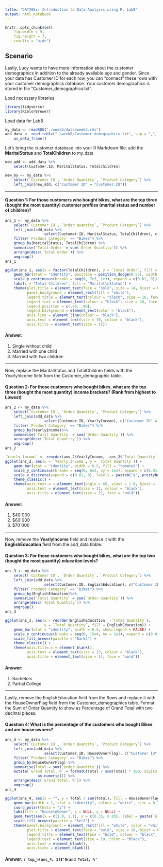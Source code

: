 ```yaml
---
title: "DAT205x: Introduction to Data Analysis using R. Lab8"
output: html_notebook
---
```


```r
knitr::opts_chunk$set(
    fig.width = 9,
    fig.height = 7,
    results = "hide")
```

## Scenario
Lastly, Lucy wants to have more information about the customer demographics in addition to the already available age and gender. Since your data has Customer ID for each row, you can "connect" these rows with your customer demographics database. Your customer demographics is stored in file "Customer_demographics.txt".

Load necessary libraries
```r
library(tidyverse)
library(RColorBrewer)
```
Load data for Lab8
```r
my_data <- readRDS("./week2/data4week3.rds")
add_data <- read.table("./week8/Customer_demographics.txt", sep = ",", header = T) %>%
    as_data_frame()
```
Let's bring the customer database into your R Markdown file: add the **MaritalStatus** and **TotalChildren** to my_data
```r
new_add <- add_data %>%
    select(Customer.ID, MaritalStatus, TotalChildren)

new_my <- my_data %>%
    select(`Customer ID`, `Order Quantity`, `Product Category`) %>%
    left_join(new_add, c("Customer ID" = "Customer.ID"))
```

---

#### **Question 1:** For those customers who bought bikes, what are the top three (bought the most quantity) customer profiles (marital status and number of children)?
```r
ans_1 <- my_data %>%
    select(`Customer ID`, `Order Quantity`, `Product Category`) %>%
    left_join(add_data %>%
                  select(Customer.ID, MaritalStatus, TotalChildren), c("Customer ID" = "Customer.ID")) %>% 
    filter(`Product Category` == "Bikes") %>%
    group_by(MaritalStatus, TotalChildren) %>%
    summarise(`Total Order` = sum(`Order Quantity`)) %>%
    arrange(desc(`Total Order`)) %>% 
    ungroup()
ans_1
```
```r
ggplot(ans_1, aes(x = factor(TotalChildren), y = `Total Order`, fill = factor(MaritalStatus))) +
    geom_bar(stat = "identity", position = position_dodge(0.55), width = 0.5) +
    scale_y_continuous(breaks = seq(0, 7e3, 1e3), expand = c(0.01, 0)) +
    labs(x = "Total Children", fill = "Marital\nStatus") +
    theme(plot.title = element_text(face = "bold", size = 14, hjust = 0.3),
          panel.background = element_rect(fill = "white"),
          legend.title = element_text(colour = "black", size = 10, face = "bold"),
          legend.text = element_text(colour = "black", size = 10, face = "bold"),
          legend.position = c(.95, .90),
          legend.background = element_rect(color = "black"),
          axis.line = element_line(colour = "black"),
          axis.text = element_text(size = 10, colour = "black"),
          axis.title = element_text(size = 12))
```

#### **Answer:**
1. Single without child
2. Married with one child
3. Married with two children

---

Now, replace the MaritalStatus and TotalChildren fields with the YearlyIncome field from the Customer_demographic table.

#### **Question 2:** For those customers who bought bikes, what are the top three (bought the most quantity) income brackets? (Rank from highest to Lowest) 
```r
ans_2 <- my_data %>%
    select(`Customer ID`, `Order Quantity`, `Product Category`) %>%
    left_join(add_data %>%
                  select(Customer.ID, YearlyIncome), c("Customer ID" = "Customer.ID")) %>% 
    filter(`Product Category` == "Bikes") %>%
    group_by(YearlyIncome)%>%
    summarise(`Total Quantity` = sum(`Order Quantity`)) %>%
    arrange(desc(`Total Quantity`)) %>% 
    ungroup()
ans_2
```
```r
`Yearly Income` <- reorder(ans_2$YearlyIncome, -ans_2$`Total Quantity`)
ggplot(ans_2, aes(x = `Yearly Income`, y = `Total Quantity`)) +
    geom_bar(stat = "identity", width = 0.5, fill = "tomato2") +
    scale_y_continuous(breaks = seq(0, 6e3, by = 1e3), expand = c(0.01, 0)) +
    scale_x_discrete(expand = c(0.01, 0), labels = paste0("$", prettyNum(`Yearly Income`, big.mark = "'"))) + 
    theme_classic() +
    theme(axis.text.x = element_text(angle = 65, vjust = 1.0, hjust = 1.0),
          axis.text = element_text(size = 11, colour = "black"),
          axis.title = element_text(size = 12, face = "bold"))
```

#### **Answer:**
1. $40`000
2. $60`000
3. $70`000

---

Now, remove the **YearlyIncome** field and replace it with the **EnglishEducation** field from the add_data tibble.

#### **Question 3:** For those customers who bought bikes, what are the top two (bought the most quantity) education levels?
```r
ans_3 <- my_data %>%
    select(`Customer ID`, `Order Quantity`, `Product Category`) %>%
    left_join(add_data %>%
                  select(Customer.ID, EnglishEducation), c("Customer ID" = "Customer.ID")) %>% 
    filter(`Product Category` == "Bikes") %>%
    group_by(EnglishEducation)%>%
    summarise(`Total Quantity` = sum(`Order Quantity`)) %>%
    arrange(desc(`Total Quantity`)) %>% 
    ungroup()
ans_3
```
```r
ggplot(ans_3, aes(x = reorder(EnglishEducation, -`Total Quantity`),
                  y = `Total Quantity`, fill = EnglishEducation)) +
    geom_bar(stat = "identity", width = 0.5, show.legend = FALSE) +
    scale_y_continuous(breaks = seq(0, 15e4, by = 2e3), expand = c(0.01, 0)) +
    scale_fill_brewer(palette = "Dark2") +
    theme_classic() +
    theme(axis.title.x = element_blank(),
          axis.text = element_text(size = 13, colour = "black"),
          axis.title = element_text(size = 14, face = "bold"))
```


#### **Answer:**
1. Bachelors
2. Partial College

---

Lastly, remove the EnglishEducation field from the Rows and replace it with the HouseOwnerFlag field from the Customer_demographics table. Format the Sum of Order Quantity to show as Percentage of Grand Total with two decimal places.

#### **Question 4:** What is the percentage of the customers who bought Bikes and are house owners?
```r
ans_4 <- my_data %>%
    select(`Customer ID`, `Order Quantity`, `Product Category`) %>%
    left_join(add_data %>%
                  select(Customer.ID, HouseOwnerFlag), c("Customer ID" = "Customer.ID")) %>% 
    filter(`Product Category` == "Bikes") %>%
    group_by(HouseOwnerFlag) %>%
    summarise(Total = sum(`Order Quantity`)) %>%
    mutate(`Grand Total, %` = formatC(Total / sum(Total) * 100, digits = 2, format = "f") %>%
               as.numeric()) %>%
    arrange(desc(`Grand Total, %`)) %>% 
    ungroup()
ans_4
```
```r
ggplot(ans_4, aes(x = "", y = Total / sum(Total), fill = HouseOwnerFlag)) +
    geom_bar(width = 1, stat = "identity", colour = "white", size = 0.7) +
    coord_polar(theta = "y") +
    labs(fill = "House\nOwner", x = NULL, y = NULL) +
    geom_text(aes(x = c(1.0, 1.1), y = c(0.35, 0.85), label = paste(`Grand Total, %`, "%")), size = 8) +
    scale_fill_brewer(palette = "Set2") +
    theme(panel.background = element_rect(fill = "white", color = "white"),
          plot.title = element_text(face = "bold", size = 16, hjust = 0.6),
          legend.title = element_text(face = "bold", colour = "black", size = 12),
          legend.text = element_text(size = 10, color = "black"),
          axis.text = element_blank(),
          axis.ticks = element_blank())
```

#### **Answer:** `r top_n(ans_4, 1)$'Grand Total, %'`